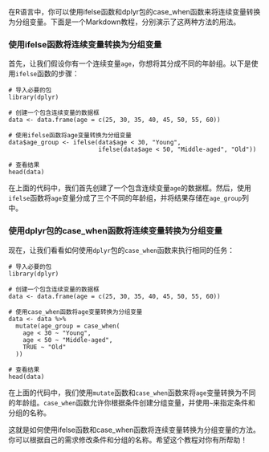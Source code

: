 在R语言中，你可以使用ifelse函数和dplyr包的case_when函数来将连续变量转换为分组变量。下面是一个Markdown教程，分别演示了这两种方法的用法。

### 使用ifelse函数将连续变量转换为分组变量

首先，让我们假设你有一个连续变量`age`，你想将其分成不同的年龄组。以下是使用`ifelse`函数的步骤：

```         
# 导入必要的包
library(dplyr)

# 创建一个包含连续变量的数据框
data <- data.frame(age = c(25, 30, 35, 40, 45, 50, 55, 60))

# 使用ifelse函数将age变量转换为分组变量
data$age_group <- ifelse(data$age < 30, "Young",
                         ifelse(data$age < 50, "Middle-aged", "Old"))

# 查看结果
head(data)
```

在上面的代码中，我们首先创建了一个包含连续变量`age`的数据框。然后，使用`ifelse`函数将`age`变量分成了三个不同的年龄组，并将结果存储在`age_group`列中。

### 使用dplyr包的case_when函数将连续变量转换为分组变量

现在，让我们看看如何使用`dplyr`包的`case_when`函数来执行相同的任务：

```         
# 导入必要的包
library(dplyr)

# 创建一个包含连续变量的数据框
data <- data.frame(age = c(25, 30, 35, 40, 45, 50, 55, 60))

# 使用case_when函数将age变量转换为分组变量
data <- data %>%
  mutate(age_group = case_when(
    age < 30 ~ "Young",
    age < 50 ~ "Middle-aged",
    TRUE ~ "Old"
  ))

# 查看结果
head(data)
```

在上面的代码中，我们使用`mutate`函数和`case_when`函数来将`age`变量转换为不同的年龄组。`case_when`函数允许你根据条件创建分组变量，并使用`~`来指定条件和分组的名称。

这就是如何使用ifelse函数和case_when函数将连续变量转换为分组变量的方法。你可以根据自己的需求修改条件和分组的名称。希望这个教程对你有所帮助！
